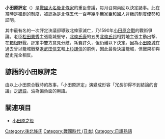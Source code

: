 {{unreferenced|time=2011-02-07T10:07:41+00:00}}
'''小田原評定'''（{{jpn|j=小田原評定|hg=おだわらひょうじょう|rm=Odawara hyōjō}}）是[[戰國大名|戰國大名]][[後北條氏|後北條家]]的重臣會議，每月召開兩回以決定諸事。此在當時是獨創的制度，被認為是北條五代一百年幾乎無家臣和國人背叛的制度優勢和証明。

其中最有名的一次評定決議卻導致北條家滅亡，乃1590年[[小田原合戰|小田原合戰]]的戰術爭論。老臣[[松田憲秀|松田憲秀]]主張籠城堅守，[[北條氏康|北條氏康]]的五男[[北條氏邦|北條氏邦]]相對地主張主動出撃、在[[箱根|箱根]]野戰，評定中雙方意見分歧，耗費許久，但仍難以下決定。因為[[小田原城|小田原城]]在過去曾以籠城戰擊退[[武田信玄|武田信玄]]和[[上杉謙信|上杉謙信]]的前例，因此最後決議籠城，但戰果卻與歷史完全相反。

==諺語的小田原評定==
由以上小田原合戰時的故事，「小田原評定」演變成形容「冗長卻得不到結論的會議」之[[諺語|諺語]]，淪為偏負面的用語。

== 關連項目 ==
*[[小田原之役|小田原之役]]

[[Category:後北條氏|Category:後北條氏]]
[[Category:戰國時代_(日本)|Category:戰國時代 (日本)]]
[[Category:日語熟語|Category:日語熟語]]